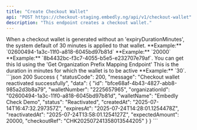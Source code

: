 ```yaml
---
title: "Create Checkout Wallet"
api: "POST https://checkout-staging.embedly.ng/api/v1/checkout-wallet"
description: "This endpoint creates a checkout wallet."
---
```


<Info>
	When a checkout wallet is generated without an 'expiryDurationMinutes', the
	system default of 30 minutes is applied to that wallet.
</Info>

<ParamField body="organizationId" type="string" required>
	**Example:** `02600494-1a3c-11f0-a818-6045bd97b81d`
</ParamField>

<ParamField body="expectedAmount" type="number" required>
	**Example:** `20000`
</ParamField>

<ParamField body="organizationPrefixMappingId" type="string" required>
	**Example:** `8b4432bc-f3c7-4055-b5e5-e232707e79af`. You can get this Id using
	the 'Get Organization Prefix Mapping Endpoint'
</ParamField>

<ParamField body="expiryDurationMinutes" type="number">
	This is the duration in minutes for which the wallet is to be active
	**Example:** `30`.
</ParamField>

<ResponseExample>
```json 200 Success
{
  "statusCode": 200,
  "message": "Checkout wallet reactivated successfully",
  "data": {
      "id": "bfce68af-4b43-4827-abb8-985a2d3b8a79",
      "walletNumber": "2225657965",
      "organizationId": "02600494-1a3c-11f0-a818-6045bd97b81d",
      "walletName": "Embedly Check Demo",
      "status": "Reactivated",
      "createdAt": "2025-07-14T16:47:32.297357Z",
      "expiresAt": "2025-07-24T14:28:01.1254478Z",
      "reactivatedAt": "2025-07-24T13:58:01.1254127Z",
      "expectedAmount": 20000,
      "checkoutRef": "CHK202507241358013544205"
  }
}
```
</ResponseExample>
